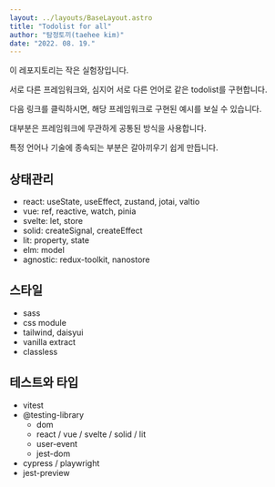 ```yaml
---
layout: ../layouts/BaseLayout.astro
title: "Todolist for all"
author: "탐정토끼(taehee kim)"
date: "2022. 08. 19."
---
```


이 레포지토리는 작은 실험장입니다.

서로 다른 프레임워크와, 심지어 서로 다른 언어로 같은 todolist를 구현합니다.

다음 링크를 클릭하시면, 해당 프레임워크로 구현된 예시를 보실 수 있습니다.

<ul class="flex flex-row flex-wrap">
  <Logo framework="typescript" />
  <Logo framework="react" />
  <Logo framework="vue" />
  <Logo framework="svelte" />
  <Logo framework="solid" />
  <Logo framework="lit" />
  <Logo framework="alpine" />
  <Logo framework="rescript" />
  <Logo framework="elm" />
</ul>

대부분은 프레임워크에 무관하게 공통된 방식을 사용합니다.

특정 언어나 기술에 종속되는 부분은 갈아끼우기 쉽게 만듭니다.

## 상태관리

- react: useState, useEffect, zustand, jotai, valtio
- vue: ref, reactive, watch, pinia
- svelte: let, store
- solid: createSignal, createEffect
- lit: property, state
- elm: model
- agnostic: redux-toolkit, nanostore

## 스타일

- sass
- css module
- tailwind, daisyui
- vanilla extract
- classless

## 테스트와 타입

- vitest
- @testing-library
  - dom
  - react / vue / svelte / solid / lit
  - user-event
  - jest-dom
- cypress / playwright
- jest-preview
